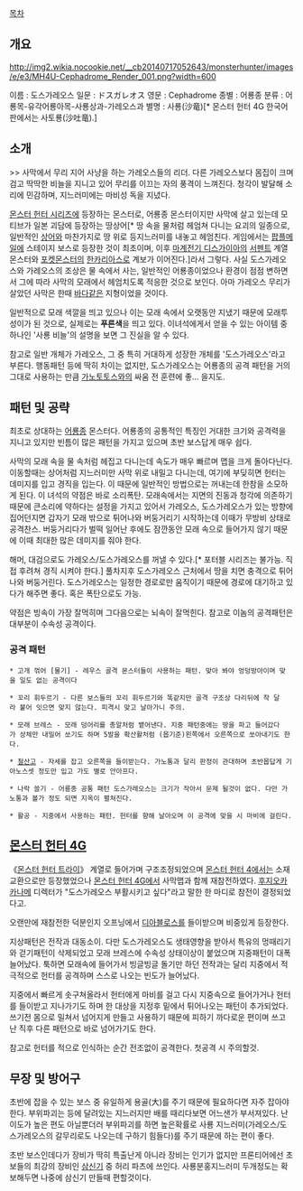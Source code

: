 [[목차]]

== 개요 ==
http://img2.wikia.nocookie.net/__cb20140717052643/monsterhunter/images/e/e3/MH4U-Cephadrome_Render_001.png?width=600

이름 : 도스가레오스
일문 : ドスガレオス
영문 : Cephadrome
종별 : 어룡종
분류 : 어룡목-유각어룡아목-사룡상과-가레오스과
별명 : 사룡(沙竜)[* 몬스터 헌터 4G 한국어판에서는 사토룡(沙吐竜).]

== 소개 ==
>> 사막에서 무리 지어 사냥을 하는 가레오스들의 리더. 다른 가레오스보다 몸집이 크며 검고 딱딱한 비늘을 지니고 있어 무리를 이끄는 자의 풍격이 느껴진다. 청각이 발달해 소리에 민감하며, 지느러미에는 마비성 독을 지녔다.

[[몬스터 헌터 시리즈]]에 등장하는 몬스터로, 어룡종 몬스터이지만 사막에 살고 있는데 모티브가 일본 괴담에 등장하는 땅상어[* 땅 속을 물처럼 헤엄쳐 다니는 요괴의 일종으로, 일반적인 [[상어]]와 마찬가지로 땅 위로 등지느러미를 내놓고 헤엄친다. 게임에서는 [[팝플메일]]에 스테이지 보스로 등장한 것이 최초이며, 이후 [[마계전기 디스가이아]]의 [[서펜트]] 계열 몬스터와 [[포켓몬스터]]의 [[한카리아스]]로 계보가 이어진다.]라서 그렇다. 사실 도스가레오스와 가레오스의 조상은 물 속에서 사는, 일반적인 어룡종이었으나 환경이 점점 변하면서 그에 따라 사막의 모래에서 헤엄치도록 적응한 것으로 보인다. 아마 가레오스 무리가 살았던 사막은 한때 [[바다]]같은 지형이었을 것이다.

일반적으로 모래 색깔을 띄고 있으나 이는 모래 속에서 오랫동안 지냈기 때문에 모래투성이가 된 것으로, 실제로는 '''푸른색'''을 띄고 있다. 이녀석에게서 얻을 수 있는 아이템 중 하나인 '사룡 비늘'의 설명을 보면 그 진실을 알 수 있다.

참고로 일반 개체가 가레오스, 그 중 특히 거대하게 성장한 개체를 '도스가레오스'라고 부른다. 행동패턴 등에 딱히 차이는 없지만, 도스가레오스는 어룡종의 공격 패턴을 거의 그대로 사용하는 만큼 [[가노토토스]]와의 싸움 전 훈련에 좋… 을지도.

== 패턴 및 공략 ==
최초로 상대하는 [[어룡종]] 몬스터다. 어룡종의 공통적인 특징인 거대한 크기와 공격력을 지니고 있지만 빈틈이 많은 패턴을 가지고 있으며 초반 보스답게 매우 쉽다.

사막의 모래 속을 물 속처럼 헤집고 다니는데 속도가 매우 빠르며 맵을 크게 돌아다닌다. 이동할때는 상어처럼 지느러미만 사막 위로 내밀고 다니는데, 여기에 부딪히면 헌터는 데미지를 입고 경직을 입는다. 이 때문에 일반적인 방법으로는 꺼내는데 한참을 소모하게 된다. 이 녀석의 약점은 바로 소리폭탄. 모래속에서는 지면의 진동과 청각에 의존하기 때문에 큰소리에 약하다는 설정을 가지고 있어서 가레오스, 도스가레오스가 있는 방향에 집어던지면 갑자기 모래 밖으로 튀어나와 버둥거리기 시작하는데 이때가 무방비 상태로 공격찬스. 버둥거리다가 벌떡 일어난 후에도 잠깐동안 모래 속으로 들어가지 않기 때문에 이때 최대한 많은 데미지를 줘야 한다.

해머, 대검으로도 가레오스/도스가레오스를 꺼낼 수 있다.[* 포터블 시리즈는 불가능. 직접 후려쳐 경직 시켜야 한다.] 풀차지후 도스가레오스 근처에서 땅을 치면 충격으로 튀어나와 버둥거린다. 도스가레오스는 일정한 경로로만 움직이기 때문에 경로에 대기하고 있다가 해주면 좋다. 혹은 폭탄으로도 가능.

약점은 빙속이 가장 잘먹히며 그다음으로는 뇌속이 잘먹힌다. 참고로 이놈의 공격패턴은 대부분이 수속성 공격이다.


=== 공격 패턴 ===
 * 고개 꺾어 [물기] - 레우스 골격 몬스터들이 사용하는 패턴. 맞아 봐야 엉덩방아이며 맞을 일도 없는 공격이다

 * 꼬리 휘두르기 - 다른 보스들의 꼬리 휘두르기와 똑같지만 골격 구조상 다리뒤에 착 달라 붙어 잇으면 맞지 않는다. 피격시 맞고 날아가니 주의.

 * 모래 브레스 - 모래 덩어리를 총알처럼 뱉어낸다. 지중 패턴중에는 땅을 파고 들어갔다가 상체만 내밀어 쏘기도 하며 5발을 확산활처럼 (몹기준)왼쪽에서 오른쪽으로 쏘아내기도 한다.

 * [[철산고]] - 자세를 잡고 오른쪽을 들이받는다. 가노통과 달리 판정이 관대하며 초반몹답게 기아노스셋 정도만 입고 가도 별로 안아프다.

 * 나락 쓸기 - 어룡종 공통 패턴 도스가레오스는 크기가 작아서 문제 될것이 없다. 다만 가노통과 볼가 정도 되면 지옥이 펼쳐진다. 

 * 활공 - 지중에서 사용하는 패턴. 헌터를 향해 날아오며 이 공격에 맞을 시 마비에 걸린다.

== [[몬스터 헌터 4G]] ==
《[[몬스터 헌터 트라이]]》 계열로 들어가며 구조조정되었으며 [[몬스터 헌터 4]]에서는 소재교환으로만 등장했었으나 [[몬스터 헌터 4G]]에서 사막맵과 함께 재참전하였다. [[후지오카 카나메]] 디렉터가 "도스가레오스 부활시키고 싶다"라고 말한 한 마디로 참전이 결정되었다고.

오랜만에 재참전한 덕분인지 오프닝에서 [[디아블로스]]를 들이받으며 비중있게 등장한다.

지상패턴은 전작과 대동소이. 다만 도스가레오스도 생태영향을 받아서 특유의 멍때리기와 걷기패턴이 삭제되었고 모래 브레스에 수속성 상태이상이 붙었으며 지중패턴이 대폭 늘어났다. 툭하면 모래속에 들어가서 빙글빙글 돌기만 하던 전작과는 달리 지중에서 적극적으로 헌터를 공격하며 스스로 나오는 빈도가 늘어났다.

지중에서 빠르게 솟구쳐올라서 헌터에게 마비를 걸고 다시 지중속으로 들어가거나 헌터를 들이받고 지나가기도 하며 한 대상을 지정후 밑에서 튀어나오는 패턴이 추가되었다. 쓰기전 몸으로 밀쳐서 넘어지게 만들고 사용하기 때문에 피하기 까다로운 편이며 쓰고 난 직후 다른 패턴으로 바로 넘어가기도 한다.

참고로 헌터를 적으로 인식하는 순간 전조없이 공격한다. 첫공격 시 주의할것. 

== 무장 및 방어구 ==
초반에 잡을 수 있는 보스 중 유일하게 용골(大)를 주기 때문에 필요하다면 자주 잡아야 한다. 부위파괴는 등에 달려있는 지느러지만 배를 때리다보면 어느샌가 부서져있다. 난이도가 높은 편도 아닐뿐더러 부위파괴를 하면 높은확률로 사룡 지느러미(가레오스/도스가레오스의 갈무리로도 나오는데 구하기 힘들다)를 주기 때문에 하는 편이 좋다.

초반 보스인데다가 장비가 딱히 특출난게 아니라 장비는 인기가 없지만 프론티어에선 초보들의 최강의 장비인 [[삼신기]] 중 허리 파츠에 쓰인다. 사룡분홍지느러미 두개정도는 확보해두면 나중에 삼신기 만들때 편할것이다.
